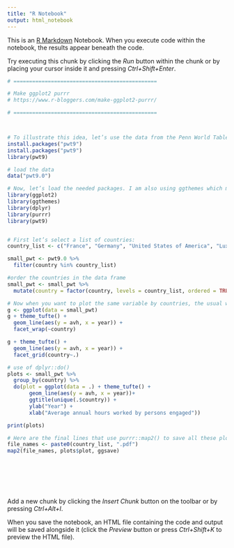 ```yaml
---
title: "R Notebook"
output: html_notebook
---
```


This is an [R Markdown](http://rmarkdown.rstudio.com) Notebook. When you execute code within the notebook, the results appear beneath the code. 

Try executing this chunk by clicking the *Run* button within the chunk or by placing your cursor inside it and pressing *Ctrl+Shift+Enter*. 

```r
# ==============================================

# Make ggplot2 purrr
# https://www.r-bloggers.com/make-ggplot2-purrr/

# ==============================================



# To illustrate this idea, let’s use the data from the Penn World Tables 9.0. The easiest way to get this data is to install the package called pwt9 with:
install.packages("pwt9")
install.packages("pwt9")
library(pwt9)

# load the data
data("pwt9.0")

# Now, let’s load the needed packages. I am also using ggthemes which makes themeing your ggplots very easy. I’ll be making Tufte-style plots.
library(ggplot2)
library(ggthemes)
library(dplyr)
library(purrr)
library(pwt9)


# First let’s select a list of countries:
country_list <- c("France", "Germany", "United States of America", "Luxembourg", "Switzerland", "Greece")

small_pwt <- pwt9.0 %>%
  filter(country %in% country_list)

#order the countries in the data frame
small_pwt <- small_pwt %>%
  mutate(country = factor(country, levels = country_list, ordered = TRUE))

# Now when you want to plot the same variable by countries, the usual way to do this is with one of facet_wrap() or facet_grid():
g <- ggplot(data = small_pwt)
g + theme_tufte() +
  geom_line(aes(y = avh, x = year)) +
  facet_wrap(~country)

g + theme_tufte() + 
  geom_line(aes(y = avh, x = year)) +
  facet_grid(country~.)

# use of dplyr::do()
plots <- small_pwt %>%
  group_by(country) %>%
  do(plot = ggplot(data = .) + theme_tufte() +
       geom_line(aes(y = avh, x = year))+
       ggtitle(unique(.$country)) + 
       ylab("Year") +
       xlab("Average annual hours worked by persons engaged"))

print(plots)

# Here are the final lines that use purrr::map2() to save all these plots at once inside your working directory:
file_names <- paste0(country_list, ".pdf")
map2(file_names, plots$plot, ggsave)


  





```

Add a new chunk by clicking the *Insert Chunk* button on the toolbar or by pressing *Ctrl+Alt+I*.

When you save the notebook, an HTML file containing the code and output will be saved alongside it (click the *Preview* button or press *Ctrl+Shift+K* to preview the HTML file).
